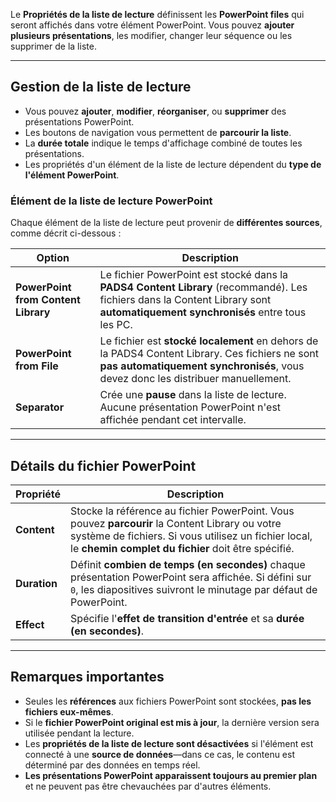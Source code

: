 Le **Propriétés de la liste de lecture** définissent les **PowerPoint files** qui seront affichés dans votre élément PowerPoint. Vous pouvez **ajouter plusieurs présentations**, les modifier, changer leur séquence ou les supprimer de la liste.

***

## **Gestion de la liste de lecture**

* Vous pouvez **ajouter**, **modifier**, **réorganiser**, ou **supprimer** des présentations PowerPoint.
* Les boutons de navigation vous permettent de **parcourir la liste**.
* La **durée totale** indique le temps d'affichage combiné de toutes les présentations.
* Les propriétés d'un élément de la liste de lecture dépendent du **type de l'élément PowerPoint**.

### **Élément de la liste de lecture PowerPoint**

Chaque élément de la liste de lecture peut provenir de **différentes sources**, comme décrit ci-dessous :

| **Option**                          | **Description**                                                                                                                                                                     |
| ----------------------------------- | ----------------------------------------------------------------------------------------------------------------------------------------------------------------------------------- |
| **PowerPoint from Content Library** | Le fichier PowerPoint est stocké dans la **PADS4 Content Library** (recommandé). Les fichiers dans la Content Library sont **automatiquement synchronisés** entre tous les PC.      |
| **PowerPoint from File**            | Le fichier est **stocké localement** en dehors de la PADS4 Content Library. Ces fichiers ne sont **pas automatiquement synchronisés**, vous devez donc les distribuer manuellement. |
| **Separator**                       | Crée une **pause** dans la liste de lecture. Aucune présentation PowerPoint n'est affichée pendant cet intervalle.                                                                  |

***

## **Détails du fichier PowerPoint**

| **Propriété** | **Description**                                                                                                                                                                                               |
| ------------- | ------------------------------------------------------------------------------------------------------------------------------------------------------------------------------------------------------------- |
| **Content**   | Stocke la référence au fichier PowerPoint. Vous pouvez **parcourir** la Content Library ou votre système de fichiers. Si vous utilisez un fichier local, le **chemin complet du fichier** doit être spécifié. |
| **Duration**  | Définit **combien de temps (en secondes)** chaque présentation PowerPoint sera affichée. Si défini sur `0`, les diapositives suivront le minutage par défaut de PowerPoint.                                   |
| **Effect**    | Spécifie l'**effet de transition d'entrée** et sa **durée (en secondes)**.                                                                                                                                    |

***

## **Remarques importantes**

* Seules les **références** aux fichiers PowerPoint sont stockées, **pas les fichiers eux-mêmes**.
* Si le **fichier PowerPoint original est mis à jour**, la dernière version sera utilisée pendant la lecture.
* Les **propriétés de la liste de lecture sont désactivées** si l'élément est connecté à une **source de données**—dans ce cas, le contenu est déterminé par des données en temps réel.
* **Les présentations PowerPoint apparaissent toujours au premier plan** et ne peuvent pas être chevauchées par d'autres éléments.
